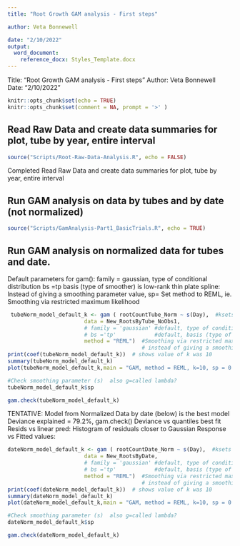 ```yaml
---
title: "Root Growth GAM analysis - First steps"

author: Veta Bonnewell

date: "2/10/2022"
output: 
  word_document:
    reference_docx: Styles_Template.docx
---
```

<!---  Commenting out default R Markdown Header
output:
  word_document: default
  html_document: default
  
To change default formatting
Edit Styles_Template.docx
I modified Header1-3 to reduce font size and spacing.
Not clear how to reduce font size of output and maintain formating

Use following to create simple header
--->

Title: "Root Growth GAM analysis - First steps"
Author: Veta Bonnewell
Date: "2/10/2022"


<!---  Comment  old header and  out knit instructions
###Script for Analysis of Root Growth 2019- 2020

###Goal explore GAM for modeling data

###Start:December 28, 2021

###Veta Bonnewell

#Rmarkdown Instructions
For more details on using R Markdown see <http://rmarkdown.rstudio.com>.

When you click the **Knit** button a document will be generated that includes both content as well as the output of any embedded R code chunks within the document. You can embed an R code chunk like this:

VB: set comment = NA (default is '##')
prompt = '>'
fig.height and fig.width in inches
Set these as chunk defaults?
Example:opts_chunk$set(message=FALSE)
set within a chunk
Unsuccessful in setting hxw = 2x3
--->


```r
knitr::opts_chunk$set(echo = TRUE)
knitr::opts_chunk$set(comment = NA, prompt = '>' )
```


## Read Raw Data and create data summaries for plot, tube by year, entire interval


```r

source("Scripts/Root-Raw-Data-Analysis.R", echo = FALSE)

```


Completed Read Raw Data and create data summaries for plot, tube by year, entire interval
 

## Run GAM analysis on data by tubes and by date (not normalized)



```r
source("Scripts/GamAnalysis-Part1_BasicTrials.R", echo = TRUE)
```


## Run GAM analysis on normalized data for tubes and date.


Default parameters for gam():
          family = gaussian,  type of conditional distribution
          bs =tp   basis (type of smoother) is low-rank thin plate spline:
          Instead of giving a smoothing parameter value, sp=
             Set method to REML, ie.  Smoothing via restricted maximum likelihood
             

             
```r
 tubeNorm_model_default_k <- gam ( rootCountTube_Norm ~ s(Day),  #ksets number of basis functions, i.e nodes
                        data = New_RootsByTube_NoObs1,
                        # family = 'gaussian' #default, type of conditional distribution
                        # bs ='tp'            #default, basis (type of smoother) is low-rank thin plate spline
                        method = "REML")  #Smoothing via restricted maximum likelihood, 
                                          # instead of giving a smoothing parameter value, "sp="
print(coef(tubeNorm_model_default_k))  # shows value of k was 10
summary(tubeNorm_model_default_k)
plot(tubeNorm_model_default_k,main = "GAM, method = REML, k=10, sp = 0.2235", residuals = TRUE, pch=1,  se=TRUE)

#Check smoothing parameter (s)  also g=called lambda?
tubeNorm_model_default_k$sp

gam.check(tubeNorm_model_default_k)

```
TENTATIVE: Model from Normalized Data by date (below) is the best model
  Deviance explained = 79.2%, 
  gam.check() 
     Deviance vs quantiles best fit
     Resids  vs linear pred:
     Histogram of residuals closer to Gaussian
     Response vs Fitted values:
     
```r
dateNorm_model_default_k <- gam ( rootCountDate_Norm ~ s(Day),  #ksets number of basis functions, i.e nodes
                        data = New_RootsByDate,
                        # family = 'gaussian' #default, type of conditional distribution
                        # bs ='tp'            #default, basis (type of smoother) is low-rank thin plate spline
                        method = "REML")  #Smoothing via restricted maximum likelihood, 
                                          # instead of giving a smoothing parameter value, "sp="
print(coef(dateNorm_model_default_k))  # shows value of k was 10
summary(dateNorm_model_default_k)
plot(dateNorm_model_default_k,main = "GAM, method = REML, k=10, sp = 0.0.0256", residuals = TRUE, pch=1,  se=TRUE)

#Check smoothing parameter (s)  also g=called lambda?
dateNorm_model_default_k$sp

gam.check(dateNorm_model_default_k)

 ```